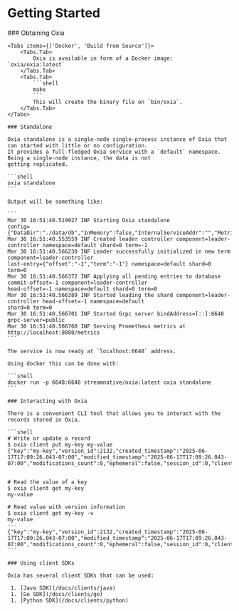 
# Getting Started

<Steps>
    ### Obtaining Oxia

    <Tabs items={['Docker', 'Build from Source']}>
        <Tabs.Tab>
            Oxia is available in form of a Docker image: `oxia/oxia:latest`
        </Tabs.Tab>
        <Tabs.Tab>
            ```shell
            make
            ```
            This will create the binary file on `bin/oxia`.
        </Tabs.Tab>
    </Tabs>

    ### Standalone

    Oxia standalone is a single-node single-process instance of Oxia that can started with little or no configuration.
    It provides a full-fledged Oxia service with a `default` namespace. Being a single-node instance, the data is not
    getting replicated.

    ```shell
    oxia standalone
    ```

    Output will be something like:

    ```
    Mar 30 16:51:40.519927 INF Starting Oxia standalone
    config={"DataDir":"./data/db","InMemory":false,"InternalServiceAddr":"","MetricsServiceAddr":"0.0.0.0:8080","NotificationsRetentionTime":3600000000000,"NumShards":1,"PublicServiceAddr":"0.0.0.0:6648","WalDir":"./data/wal","WalRetentionTime":3600000000000}
    Mar 30 16:51:40.553559 INF Created leader controller component=leader-controller namespace=default shard=0 term=-1
    Mar 30 16:51:40.566230 INF Leader successfully initialized in new term component=leader-controller
    last-entry={"offset":"-1","term":"-1"} namespace=default shard=0 term=0
    Mar 30 16:51:40.566372 INF Applying all pending entries to database commit-offset=-1 component=leader-controller
    head-offset=-1 namespace=default shard=0 term=0
    Mar 30 16:51:40.566389 INF Started leading the shard component=leader-controller head-offset=-1 namespace=default
    shard=0 term=0
    Mar 30 16:51:40.566701 INF Started Grpc server bindAddress=[::]:6648 grpc-server=public
    Mar 30 16:51:40.566760 INF Serving Prometheus metrics at http://localhost:8080/metrics
    ```

    The service is now ready at `localhost:6648` address.

    Using docker this can be done with:

    ```shell
    docker run -p 6648:6648 streamnative/oxia:latest oxia standalone
    ```

    ### Interacting with Oxia

    There is a convenient CLI tool that allows you to interact with the records stored in Oxia.

    ```shell
    # Write or update a record
    $ oxia client put my-key my-value
    {"key":"my-key","version_id":2132,"created_timestamp":"2025-06-17T17:09:26.043-07:00","modified_timestamp":"2025-06-17T17:09:26.043-07:00","modifications_count":0,"ephemeral":false,"session_id":0,"client_identity":""}


    # Read the value of a key
    $ oxia client get my-key
    my-value

    # Read value with version information
    $ oxia client get my-key -v
    my-value
    ---
    {"key":"my-key","version_id":2132,"created_timestamp":"2025-06-17T17:09:26.043-07:00","modified_timestamp":"2025-06-17T17:09:26.043-07:00","modifications_count":0,"ephemeral":false,"session_id":0,"client_identity":""}
    ```

    ### Using client SDKs

    Oxia has several client SDKs that can be used:

     1. [Java SDK](/docs/clients/java)
     1. [Go SDK](/docs/clients/go)
     1. [Python SDK](/docs/clients/python)

</Steps>